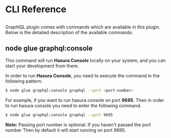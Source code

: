 
<Meta pageTitle="CLI Reference | Graphql" description="CLI Reference | Graphql." />





# CLI Reference
##

GraphlQL plugin comes with commands which are available in this plugin.
Below is the detailed description of the available commands.

## node glue graphql:console

This command will run **Hasura Console** locally on your system, and you can start your development from there.

In order to run **Hasura Console**, you need to execute the command in the following pattern:

```sh
$ node glue graphql:console graphql --port <port-number>
```

For example, if you want to run hasura console on port **9695**. Then in order to run
hasura console you need to enter the following command.

```sh
$ node glue graphql:console graphql --port 9695
```

**Note:** Passing port number is optional. If you haven't passed the port number
Then by default it will start running on port 9695.
